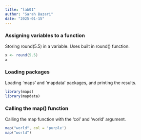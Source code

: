 ```yaml
---
title: "lab01"
author: "Sarah Bazari"
date: "2025-01-15"
---
```


### Assigning variables to a function

Storing round(5.5) in a variable. Uses built in round() function.

```r
x <- round(5.5)
x
```

### Loading packages

Loading 'maps' and 'mapdata' packages, and printing the results.

```r
library(maps)
library(mapdata)
```

### Calling the map() function

Calling the map function with the 'col' and 'world' argument.

```r
map("world", col = 'purple')
map("world")
```
